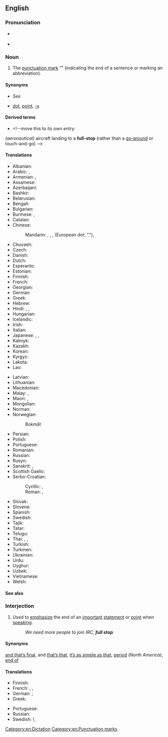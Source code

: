 {{also|fullstop|full-stop}}
==English==

===Pronunciation===
* {{a|RP}} {{IPA|/ˌfʊl ˈstɒp/|lang=en}}
* {{audio|En-us-full stop.ogg|Audio (US)|lang=en}}

===Noun===
{{en-noun}}

# {{lb|en|Australia|British|India|Ireland|NZ|South Africa}} The [[punctuation mark]] “{{unsupported|.}}” (indicating the end of a sentence or marking an abbreviation).

====Synonyms====
* {{qualifier|indicating end of sentence}} ''See'' '''{{l|en|period}}'''
* {{qualifier|marking an abbreviation}} [[dot]], [[point]], [[-x]]

====Derived terms====
* {{l|en|full-stop landing}}<!--move this to its own entry:
''(aeronautical)'' aircraft landing to a '''full-stop''' (rather than a [[go-around]] or touch-and-go)
-->

====Translations====
{{trans-top|The punctuation mark “.”}}
* Albanian: {{t+|sq|pikë|f}}
* Arabic: {{t|ar|نُقْطَة|f}}, {{t|ar|عَلَامَة فَصْلِيَّة|f|tr=ʿalāma faṣliyya}}
* Armenian: {{qualifier|indicating end of sentence}} {{t+|hy|վերջակետ}}, {{qualifier|marking an abbreviation}} {{t+|hy|կետ}}
* Assamese: {{qualifier|Assamese symbol}} {{t|as|।}}
* Azerbaijani: {{t+|az|nöqtə}}
* Bashkir: {{t|ba|нөктә}}
* Belarusian: {{t|be|кро́пка|f}}
* Bengali: {{qualifier|Bengali symbol}} {{t|bn|।|sc=Beng}}
* Bulgarian: {{t+|bg|то́чка|f|sc=Cyrl}}
* Burmese: {{qualifier|symbol}} {{t|my|။|tr=-|sc=Mymr}}, {{t|my|၊|tr=-|sc=Mymr}}
* Catalan: {{t+|ca|punt|m}}
* Chinese:
*: Mandarin: {{t+|cmn|句號|sc=Hani}}, {{t+|cmn|句号|tr=jùhào|sc=Hani}}, {{t+|cmn|句點|sc=Hani}}, {{t+|cmn|句点|tr=jùdiǎn|sc=Hani}} (European dot: “.”), {{t+|cmn|。|sc=Hani}} {{qualifier|Chinese symbol}}
* Chuvash: {{t|cv|пӑнчӑ}}
* Czech: {{t+|cs|tečka|f}}
* Danish: {{t+|da|punktum|n}}
* Dutch: {{t+|nl|punt|n}}
* Esperanto: {{t|eo|punkto}}
* Estonian: {{t+|et|punkt}}
* Finnish: {{t+|fi|piste}}
* French: {{t+|fr|point|m}}
* Georgian: {{t|ka|წერტილი}}
* German: {{t+|de|Punkt|m}}
* Greek: {{t+|el|τελεία|f}}
* Hebrew: {{t+|he|נקודה|f|tr=n'kudá|alt=נקודה \ נְקֻדָּה}}
* Hindi: {{t+|hi|दंड|m|sc=Deva}}, {{t|hi|।|tr=-|sc=Deva}} {{qualifier|Hindi symbol}}, {{t|hi|पूर्ण विराम|sc=Deva}}
* Hungarian: {{t+|hu|pont}}
* Icelandic: {{t|is|punktur|m}}
* Irish: {{t|ga|lánstad|m}}
* Italian: {{t+|it|punto|m}}
* Japanese: {{t+|ja|句点|tr=くてん, kuten}}, {{t+|ja|終止符|tr=しゅうしふ, shūshifu}}, {{t+|ja|。}} {{qualifier|Japanese symbol}}
* Kalmyk: {{t|xal|цег}}
* Kazakh: {{t+|kk|нүкте}}
* Korean: {{t+|ko|마침표}}
* Kyrgyz: {{t+|ky|чекит}}
* Lakota: {{t|lkt|wóihaŋke}}
* Lao: {{t|lo|ຈຸດ}}
{{trans-mid}}
* Latvian: {{t|lv|punkts|m}}
* Lithuanian: {{t+|lt|taškas|m}}
* Macedonian: {{t|mk|точка|f|sc=Cyrl}}
* Malay: {{t|ms|noktah}}, {{t|ms|titik}}
* Maori: {{t|mi|ira kati}}, {{t|mi|kopi}}
* Mongolian: {{t+|mn|цэг}}
* Norman: {{t|nrf|point|m}}
* Norwegian:
*: Bokmål: {{t|nb|punktum|n}}
* Persian: {{t+|fa|نقطه|tr=noqte|sc=fa-Arab}}
* Polish: {{t+|pl|kropka|f}}
* Portuguese: {{t+|pt|ponto|m}}
* Romanian: {{t+|ro|punct|n}}
* Russian: {{t+|ru|то́чка|f}}
* Rusyn: {{t|rue|то́чка|f}}
* Sanskrit: {{t+|sa|दंड|m}}, {{t|sa|।|tr=-}}
* Scottish Gaelic: {{t|gd|stad-phuing|f}}
* Serbo-Croatian:
*: Cyrillic: {{t|sh|тачка|f|sc=Cyrl}}, {{t|sh|точка|f|sc=Cyrl}}
*: Roman: {{t+|sh|tačka|f}}, {{t+|sh|točka|f}}
* Slovak: {{t|sk|bodka|f}}
* Slovene: {{t+|sl|pika|f}}
* Spanish: {{t+|es|punto|m}}
* Swedish: {{t+|sv|punkt|c}}
* Tajik: {{t|tg|нуқта}}
* Tatar: {{t+|tt|нөктә}}
* Telugu: {{t+|te|చుక్క|sc=Telu}}
* Thai: {{t+|th|มหัพภาค}}, {{t+|th|จุด}}, {{t+|th|พินทุ}}
* Turkish: {{t+|tr|nokta}}
* Turkmen: {{t|tk|nokat}}
* Ukrainian: {{t|uk|кра́пка|f}}
* Urdu: {{t|ur|۔|sc=ur-Arab}} {{qualifier|Urdu symbol}}
* Uyghur: {{t|ug|نۇقتا}}
* Uzbek: {{t+|uz|nuqta}}
* Vietnamese: {{t+|vi|dấu chấm}}
* Welsh: {{t|cy|atalnod llawn|m}}
{{trans-bottom}}

====See also====
{{punctuation}}

===Interjection===
{{en-interj}}

# {{lb|en|colloquial}} Used to [[emphasize]] the end of an [[important]] [[statement]] or [[point]] when [[speaking]].
#: ''We need more people to join IRC, '''full stop'''.''

====Synonyms====
{{sense|and nothing less}} [[and that’s final]], and [[that's that|that’s that]], [[it's as simple as that|it’s as simple as that]], [[period]] (''North America''), [[end of]]

====Translations====
{{trans-top|And nothing less}}
* Finnish: {{t+|fi|ja}} {{t+|fi|piste}}
* French: {{t+|fr|un point c'est tout|alt=un point c’est tout}}, {{t+|fr|point}}, {{t+|fr|point final}}
* German: {{t+|de|Punkt}}; {{t+|de|Punktum}}
* Greek: {{t+|el|τελεία και παύλα}}
{{trans-mid}}
* Portuguese: {{t+|pt|ponto final}}
* Russian: {{t+|ru|и то́чка}}
* Swedish: {{t|sv|och därmed basta}}!, {{t|sv|punkt slut}}
{{trans-bottom}}

[[Category:en:Dictation]]
[[Category:en:Punctuation marks]]